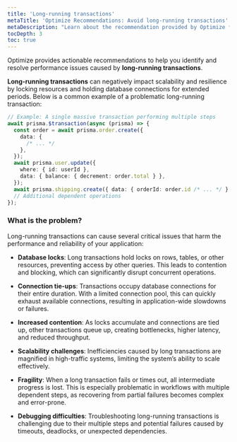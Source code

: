 ```yaml
---
title: 'Long-running transactions'
metaTitle: 'Optimize Recommendations: Avoid long-running transactions'
metaDescription: "Learn about the recommendation provided by Optimize for long-running transaction."
tocDepth: 3
toc: true
---
```


Optimize provides actionable recommendations to help you identify and resolve performance issues caused by **long-running transactions**.

**Long-running transactions** can negatively impact scalability and resilience by locking resources and holding database connections for extended periods. Below is a common example of a problematic long-running transaction:

```ts
// Example: A single massive transaction performing multiple steps
await prisma.$transaction(async (prisma) => {
  const order = await prisma.order.create({
    data: {
      /* ... */
    },
  });
  await prisma.user.update({
    where: { id: userId },
    data: { balance: { decrement: order.total } },
  });
  await prisma.shipping.create({ data: { orderId: order.id /* ... */ } });
  // Additional dependent operations
});
```

### What is the problem?

Long-running transactions can cause several critical issues that harm the performance and reliability of your application:

- **Database locks**: Long transactions hold locks on rows, tables, or other resources, preventing access by other queries. This leads to contention and blocking, which can significantly disrupt concurrent operations.

- **Connection tie-ups**: Transactions occupy database connections for their entire duration. With a limited connection pool, this can quickly exhaust available connections, resulting in application-wide slowdowns or failures.

- **Increased contention**: As locks accumulate and connections are tied up, other transactions queue up, creating bottlenecks, higher latency, and reduced throughput.

- **Scalability challenges**: Inefficiencies caused by long transactions are magnified in high-traffic systems, limiting the system’s ability to scale effectively.

- **Fragility**: When a long transaction fails or times out, all intermediate progress is lost. This is especially problematic in workflows with multiple dependent steps, as recovering from partial failures becomes complex and error-prone.

- **Debugging difficulties**: Troubleshooting long-running transactions is challenging due to their multiple steps and potential failures caused by timeouts, deadlocks, or unexpected dependencies.